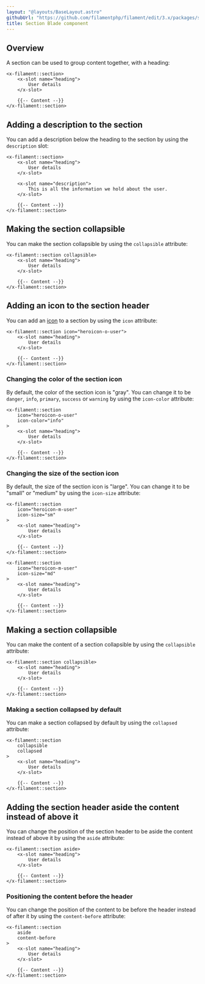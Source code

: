 ```yaml
---
layout: "@layouts/BaseLayout.astro"
githubUrl: "https://github.com/filamentphp/filament/edit/3.x/packages/support/docs/09-ui/02-section.md"
title: Section Blade component
---
```


## Overview

A section can be used to group content together, with a heading:

```blade
<x-filament::section>
    <x-slot name="heading">
        User details
    </x-slot>

    {{-- Content --}}
</x-filament::section>
```

## Adding a description to the section

You can add a description below the heading to the section by using the `description` slot:

```blade
<x-filament::section>
    <x-slot name="heading">
        User details
    </x-slot>

    <x-slot name="description">
        This is all the information we hold about the user.
    </x-slot>

    {{-- Content --}}
</x-filament::section>
```

## Making the section collapsible

You can make the section collapsible by using the `collapsible` attribute:

```blade
<x-filament::section collapsible>
    <x-slot name="heading">
        User details
    </x-slot>

    {{-- Content --}}
</x-filament::section>
```

## Adding an icon to the section header

You can add an [icon](https://blade-ui-kit.com/blade-icons?set=1#search) to a section by using the `icon` attribute:

```blade
<x-filament::section icon="heroicon-o-user">
    <x-slot name="heading">
        User details
    </x-slot>

    {{-- Content --}}
</x-filament::section>
```

### Changing the color of the section icon

By default, the color of the section icon is "gray". You can change it to be `danger`, `info`, `primary`, `success` or `warning` by using the `icon-color` attribute:

```blade
<x-filament::section
    icon="heroicon-o-user"
    icon-color="info"
>
    <x-slot name="heading">
        User details
    </x-slot>

    {{-- Content --}}
</x-filament::section>
```

### Changing the size of the section icon

By default, the size of the section icon is "large". You can change it to be "small" or "medium" by using the `icon-size` attribute:

```blade
<x-filament::section
    icon="heroicon-m-user"
    icon-size="sm"
>
    <x-slot name="heading">
        User details
    </x-slot>

    {{-- Content --}}
</x-filament::section>

<x-filament::section
    icon="heroicon-m-user"
    icon-size="md"
>
    <x-slot name="heading">
        User details
    </x-slot>

    {{-- Content --}}
</x-filament::section>
```

## Making a section collapsible

You can make the content of a section collapsible by using the `collapsible` attribute:

```blade
<x-filament::section collapsible>
    <x-slot name="heading">
        User details
    </x-slot>

    {{-- Content --}}
</x-filament::section>
```

### Making a section collapsed by default

You can make a section collapsed by default by using the `collapsed` attribute:

```blade
<x-filament::section
    collapsible
    collapsed
>
    <x-slot name="heading">
        User details
    </x-slot>

    {{-- Content --}}
</x-filament::section>
```

## Adding the section header aside the content instead of above it

You can change the position of the section header to be aside the content instead of above it by using the `aside` attribute:

```blade
<x-filament::section aside>
    <x-slot name="heading">
        User details
    </x-slot>

    {{-- Content --}}
</x-filament::section>
```

### Positioning the content before the header

You can change the position of the content to be before the header instead of after it by using the `content-before` attribute:

```blade
<x-filament::section
    aside
    content-before
>
    <x-slot name="heading">
        User details
    </x-slot>

    {{-- Content --}}
</x-filament::section>
```
